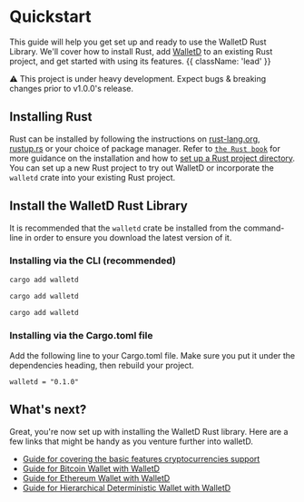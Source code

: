 
# Quickstart  

This guide will help you get set up and ready to use the WalletD Rust Library. 
We'll cover how to install Rust, add [WalletD](https://crates.io/crates/walletd) to an existing Rust project, and get started with using its features. {{ className: 'lead' }}

<Note>
  ⚠️ This project is under heavy development. Expect bugs & breaking changes prior to v1.0.0's release.
</Note>

## Installing Rust

Rust can be installed by following the instructions on [rust-lang.org](https://www.rust-lang.org/tools/install), [rustup.rs](https://rustup.rs) or your choice of package manager. 
Refer to [`the Rust book`](https://doc.rust-lang.org/book/) for more guidance on the installation and how to [set up a Rust project directory](https://doc.rust-lang.org/book/ch01-02-hello-world.html).
You can set up a new Rust project to try out WalletD or incorporate the `walletd` crate into your existing Rust project.

## Install the WalletD Rust Library

It is recommended that the `walletd` crate be installed from the command-line in order to ensure you download the latest version of it.

### Installing via the CLI (recommended)

<CodeGroup>

```bash {{ title: 'MacOS' }}
cargo add walletd
```

```bash {{ title: 'Windows' }}
cargo add walletd
```

```bash {{ title: 'Linux' }}
cargo add walletd
```

</CodeGroup>

### Installing via the Cargo.toml file

Add the following line to your Cargo.toml file. Make sure you put it under the dependencies heading, then rebuild your project.
```
walletd = "0.1.0"
```

## What's next?

Great, you're now set up with installing the WalletD Rust library.
Here are a few links that might be handy as you venture further into walletD.

- [Guide for covering the basic features cryptocurrencies support](/walletd_guide)
- [Guide for Bitcoin Wallet with WalletD](/bitcoin_wallet)
- [Guide for Ethereum Wallet with WalletD](/ethereum_wallet)
- [Guide for Hierarchical Deterministic Wallet with WalletD](/hd_key_guide)

